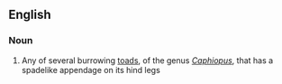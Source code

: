 ==English==

===Noun===
{{en-noun}}

# Any of several burrowing [[toad]]s, of the genus ''[[Caphiopus]]'', that has a spadelike appendage on its hind legs
